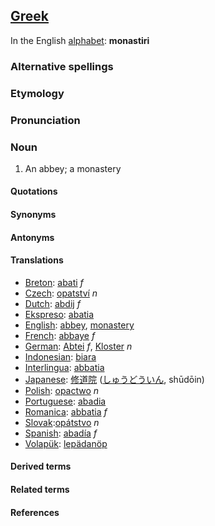 ==[[Greek]]==

In the English [[alphabet]]: '''monastiri'''

===Alternative spellings===

===Etymology===

===Pronunciation===

===Noun===

#An abbey; a monastery

====Quotations====

====Synonyms====

====Antonyms====

====Translations====

*[[Breton]]: [[abati]] ''f''
*[[Czech]]: [[opatství]] ''n''
*[[Dutch]]: [[abdij]] ''f''
*[[Ekspreso]]: [[abatia]]
*[[English]]: [[abbey]], [[monastery]]
*[[French]]: [[abbaye]] ''f''
*[[German]]: [[Abtei]] ''f'', [[Kloster]] ''n''
*[[Indonesian]]: [[biara]]
*[[Interlingua]]: [[abbatia]]
*[[Japanese]]: [[修道院]] ([[しゅうどういん]], shūdōin)
*[[Polish]]: [[opactwo]] ''n''
*[[Portuguese]]: [[abadia]]
*[[Romanica]]: [[abbatia]] ''f''
*[[Slovak]]:[[opátstvo]] ''n''
*[[Spanish]]: [[abadía]] ''f''
*[[Volapük]]: [[lepädanöp]]

====Derived terms====

====Related terms====

====References====